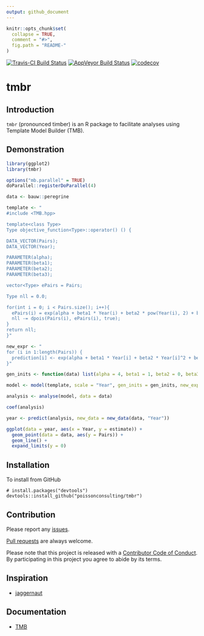 ```yaml
---
output: github_document
---
```


<!-- README.md is generated from README.Rmd. Please edit that file -->

```r
knitr::opts_chunk$set(
  collapse = TRUE,
  comment = "#>",
  fig.path = "README-"
)
```

[![Travis-CI Build Status](https://travis-ci.org/poissonconsulting/tmbr.svg?branch=master)](https://travis-ci.org/poissonconsulting/tmbr)
[![AppVeyor Build Status](https://ci.appveyor.com/api/projects/status/github/poissonconsulting/tmbr?branch=master&svg=true)](https://ci.appveyor.com/project/poissonconsulting/tmbr)
[![codecov](https://codecov.io/gh/poissonconsulting/tmbr/branch/master/graph/badge.svg)](https://codecov.io/gh/poissonconsulting/tmbr)

# tmbr

## Introduction

`tmbr` (pronounced timber) is an R package to facilitate analyses using Template Model Builder (TMB).

## Demonstration

```r
library(ggplot2)
library(tmbr)

options("mb.parallel" = TRUE)
doParallel::registerDoParallel(4)

data <- bauw::peregrine

template <- "
#include <TMB.hpp>

template<class Type>
Type objective_function<Type>::operator() () {

DATA_VECTOR(Pairs);
DATA_VECTOR(Year);

PARAMETER(alpha);
PARAMETER(beta1);
PARAMETER(beta2);
PARAMETER(beta3);

vector<Type> ePairs = Pairs;

Type nll = 0.0;

for(int i = 0; i < Pairs.size(); i++){
  ePairs(i) = exp(alpha + beta1 * Year(i) + beta2 * pow(Year(i), 2) + beta3 * pow(Year(i), 3));
  nll -= dpois(Pairs(i), ePairs(i), true);
}
return nll;
}"

new_expr <- "
for (i in 1:length(Pairs)) {
  prediction[i] <- exp(alpha + beta1 * Year[i] + beta2 * Year[i]^2 + beta3 * Year[i]^3)
}"

gen_inits <- function(data) list(alpha = 4, beta1 = 1, beta2 = 0, beta3 = 0)

model <- model(template, scale = "Year", gen_inits = gen_inits, new_expr = new_expr)

analysis <- analyse(model, data = data)

coef(analysis)

year <- predict(analysis, new_data = new_data(data, "Year"))

ggplot(data = year, aes(x = Year, y = estimate)) +
  geom_point(data = data, aes(y = Pairs)) +
  geom_line() +
  expand_limits(y = 0)

```

## Installation

To install from GitHub
```
# install.packages("devtools")
devtools::install_github("poissonconsulting/tmbr")
```

## Contribution

Please report any [issues](https://github.com/poissonconsulting/tmbr/issues).

[Pull requests](https://github.com/poissonconsulting/tmbr/pulls) are always welcome.

Please note that this project is released with a [Contributor Code of Conduct](CONDUCT.md). By participating in this project you agree to abide by its terms.

## Inspiration

- [jaggernaut](https://github.com/poissonconsulting/jaggernaut)

## Documentation

- [TMB](https://github.com/kaskr/adcomp)
